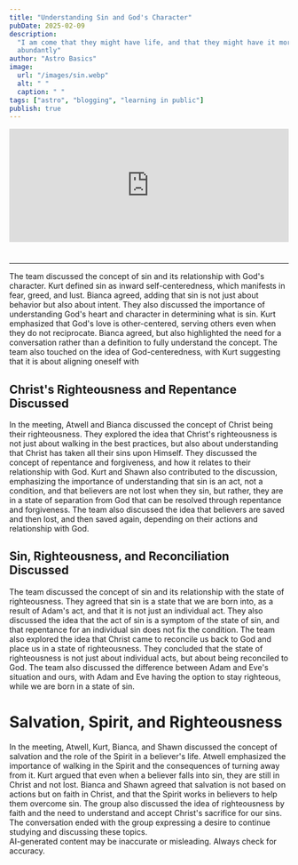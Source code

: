 ```yaml
---
title: "Understanding Sin and God's Character"
pubDate: 2025-02-09
description:
  "I am come that they might have life, and that they might have it more
  abundantly"
author: "Astro Basics"
image:
  url: "/images/sin.webp"
  alt: " "
  caption: " "
tags: ["astro", "blogging", "learning in public"]
publish: true
---
```


<div style="height: 228px; width: 100%;">
  <iframe
    src="https://audio.com/embed/audio/1823580648831310?theme=image"
    style="display:block; border-radius: 1px; border: none; height: 204px; width: 100%;"
  ></iframe>
  <a
    href="https://audio.com/shawn-sandy"
    style="text-align: center; display: block; color: #A4ABB6; font-size: 12px; font-family: sans-serif; line-height: 16px; margin-top: 8px; overflow: hidden; white-space: nowrap; text-overflow: ellipsis;"
  ></a>
</div>

---

The team discussed the concept of sin and its relationship with God's character.
Kurt defined sin as inward self-centeredness, which manifests in fear, greed,
and lust. Bianca agreed, adding that sin is not just about behavior but also
about intent. They also discussed the importance of understanding God's heart
and character in determining what is sin. Kurt emphasized that God's love is
other-centered, serving others even when they do not reciprocate. Bianca agreed,
but also highlighted the need for a conversation rather than a definition to
fully understand the concept. The team also touched on the idea of
God-centeredness, with Kurt suggesting that it is about aligning oneself with

## Christ's Righteousness and Repentance Discussed

In the meeting, Atwell and Bianca discussed the concept of Christ being their
righteousness. They explored the idea that Christ's righteousness is not just
about walking in the best practices, but also about understanding that Christ
has taken all their sins upon Himself. They discussed the concept of repentance
and forgiveness, and how it relates to their relationship with God. Kurt and
Shawn also contributed to the discussion, emphasizing the importance of
understanding that sin is an act, not a condition, and that believers are not
lost when they sin, but rather, they are in a state of separation from God that
can be resolved through repentance and forgiveness. The team also discussed the
idea that believers are saved and then lost, and then saved again, depending on
their actions and relationship with God.

## Sin, Righteousness, and Reconciliation Discussed

The team discussed the concept of sin and its relationship with the state of
righteousness. They agreed that sin is a state that we are born into, as a
result of Adam's act, and that it is not just an individual act. They also
discussed the idea that the act of sin is a symptom of the state of sin, and
that repentance for an individual sin does not fix the condition. The team also
explored the idea that Christ came to reconcile us back to God and place us in a
state of righteousness. They concluded that the state of righteousness is not
just about individual acts, but about being reconciled to God. The team also
discussed the difference between Adam and Eve's situation and ours, with Adam
and Eve having the option to stay righteous, while we are born in a state of
sin.

# Salvation, Spirit, and Righteousness

In the meeting, Atwell, Kurt, Bianca, and Shawn discussed the concept of
salvation and the role of the Spirit in a believer's life. Atwell emphasized the
importance of walking in the Spirit and the consequences of turning away from
it. Kurt argued that even when a believer falls into sin, they are still in
Christ and not lost. Bianca and Shawn agreed that salvation is not based on
actions but on faith in Christ, and that the Spirit works in believers to help
them overcome sin. The group also discussed the idea of righteousness by faith
and the need to understand and accept Christ's sacrifice for our sins. The
conversation ended with the group expressing a desire to continue studying and
discussing these topics.  
AI-generated content may be inaccurate or misleading. Always check for accuracy.
